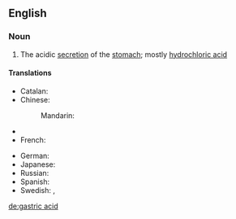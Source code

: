 ==English==
{{wikipedia}}

===Noun===
{{en-noun|sg=[[gastric]] [[acid]]|-}}

# {{biochemistry}} The acidic [[secretion]] of the [[stomach]]; mostly [[hydrochloric acid]]

====Translations====
{{trans-top|acidic secretion of the stomach}}
* Catalan: {{t|ca|àcid gàstric|m}}
* Chinese:
*: Mandarin: {{t|zh|胃酸|tr=wèisuān|sc=Hani}}
* {{trreq|Finnish}}
* French: {{t|fr|acide gastrique|m}}
{{trans-mid}}
* German: {{t|de|Magensäure|f}}
* Japanese: {{t|ja|胃酸|tr=いさん, isan|sc=Jpan}}
* Russian: {{t|ru|желудочный сок|m|tr=želúdočnyj sok|sc=Cyrl}}
* Spanish: {{t|es|ácido gástrico|m}}
* Swedish: {{t|sv|magsyra|c}}, {{t|sv|magsaft|c}}
{{trans-bottom}}

[[de:gastric acid]]